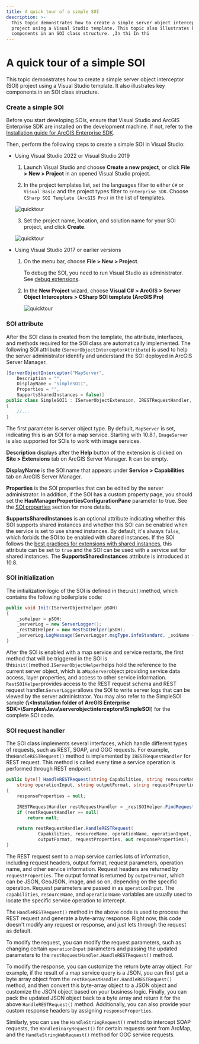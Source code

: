 ```yaml
---
title: A quick tour of a simple SOI
description: >-
  This topic demonstrates how to create a simple server object interceptor (SOI)
  project using a Visual Studio template. This topic also illustrates key
  components in an SOI class structure. ,In thi In thi
---
```


# A quick tour of a simple SOI

This topic demonstrates how to create a simple server object interceptor (SOI) project using a Visual Studio template. It also illustrates key components in an SOI class structure.

### Create a simple SOI

Before you start developing SOIs, ensure that Visual Studio and ArcGIS Enterprise SDK are installed on the development machine. If not, refer to the [Installation guide for ArcGIS Enterprise SDK](../installation-net/).  

Then, perform the following steps to create a simple SOI in Visual Studio:

- Using Visual Studio 2022 or Visual Studio 2019

	1. Launch Visual Studio and choose **Create a new project**, or click **File > New > Project** in an opened Visual Studio project.

	2. In the project templates list, set the languages filter to either `C#` or `Visual Basic` and the project types filter to `Enterprise SDK`. Choose `CSharp SOI Template (ArcGIS Pro)` in the list of templates.
    
    ![](./bitmaps/quicktour5.png "quicktour")  

    3. Set the project name, location, and solution name for your SOI project, and click **Create**.

    ![](./bitmaps/quicktour6.png "quicktour")

- Using Visual Studio 2017 or earlier versions

	1.  On the menu bar, choose **File > New > Project**.

		To debug the SOI, you need to run Visual Studio as administrator. See [debug extensions](../debug-extensions-net/).  

	2.  In the **New Project** wizard, choose **Visual C# > ArcGIS > Server Object Interceptors > CSharp SOI template (ArcGIS Pro)**  

		![](./bitmaps/quicktour1.png "quicktour")

### SOI attribute

After the SOI class is created from the template, the attribute, interfaces, and methods required for the SOI class are automatically implemented. The following SOI attribute (`ServerObjectInterceptorAttribute`) is used to help the server administrator identify and understand the SOI deployed in ArcGIS Server Manager.  

```cs
[ServerObjectInterceptor("MapServer",
	Description = "",
	DisplayName = "SimpleSOI1",
	Properties = "",
	SupportsSharedInstances = false)]
public class SimpleSOI1 : IServerObjectExtension, IRESTRequestHandler, IWebRequestHandler, IRequestHandler2, IRequestHandler
{
	//... 
}
```

The first parameter is server object type. By default, `MapServer` is set, indicating this is an SOI for a map service. Starting with 10.8.1, `ImageServer` is also supported for SOIs to work with image services.

**Description** displays after the **Help** button of the extension is clicked on **Site > Extensions** tab on ArcGIS Server Manager. It can be empty.  

**DisplayName** is the SOI name that appears under **Service > Capabilities** tab on ArcGIS Server Manager.  

**Properties** is the SOI properties that can be edited by the server administrator. In addition, if the SOI has a custom property page, you should set the **HasManagerPropertiesConfigurationPane** parameter to true. See the [SOI properties](../soi-properties-net/) section for more details.  

**SupportsSharedInstances** is an optional attribute indicating whether this SOI supports shared instances and whether this SOI can be enabled when the service is set to use shared instances. By default, it's always `false`, which forbids the SOI to be enabled with shared instances. If the SOI follows the [best practices for extensions with shared instances](), this attribute can be set to `true` and the SOI can be used with a service set for shared instances. The **SupportsSharedInstances** attribute is introduced at 10.8.

### SOI initialization

The initialization logic of the SOI is defined in the`init()`method, which contains the following boilerplate code:  

```cs
public void Init(IServerObjectHelper pSOH) 
{ 
	_soHelper = pSOH; 
	_serverLog = new ServerLogger(); 
	_restSOIHelper = new RestSOIHelper(pSOH); 
	_serverLog.LogMessage(ServerLogger.msgType.infoStandard, _soiName + ".init()", 200, "Initialized " + _soiName + " SOI."); 
}
```

After the SOI is enabled with a map service and service restarts, the first method that will be triggered in the SOI is this`init()`method.`IServerObjectHelper`helps hold the reference to the current server object, which is a`MapServer`object providing service data access, layer properties, and access to other service information. `RestSOIHelper`provides access to the REST request schema and REST request handler.`ServerLogger`allows the SOI to write server logs that can be viewed by the server administrator. You may also refer to the SimpleSOI sample (**\\&lt;Installation folder of ArcGIS Enterprise SDK>\\Samples\\Java\\serverobjectinterceptors\\SimpleSOI**) for the complete SOI code.  

### SOI request handler

The SOI class implements several interfaces, which handle different types of requests, such as REST, SOAP, and OGC requests. For example, the`HandleRESTRequest()` method is implemented by `IRESTRequestHandler` for REST request. This method is called every time a service operation is performed through REST endpoint.  

```cs
public byte[] HandleRESTRequest(string Capabilities, string resourceName, string operationName, 
	string operationInput, string outputFormat, string requestProperties, out string responseProperties) 
{ 
	responseProperties = null; 

	IRESTRequestHandler restRequestHandler = _restSOIHelper.FindRequestHandlerDelegate<IRESTRequestHandler>(); 
	if (restRequestHandler == null) 
		return null; 

	return restRequestHandler.HandleRESTRequest( 
			Capabilities, resourceName, operationName, operationInput, 
			outputFormat, requestProperties, out responseProperties); 
} 
```

The REST request sent to a map service carries lots of information, including request headers, output format, request parameters, operation name, and other service information. Request headers are returned by `requestProperties`. The output format is returned by `outputFormat`, which can be JSON, GeoJSON, image, and so on, depending on the specific operation. Request parameters are passed in as `operationInput`. The `capabilities`, `resourceName`, and `operationName` variables are usually used to locate the specific service operation to intercept.  

The `HandleRESTRequest()` method in the above code is used to process the REST request and generate a byte-array response. Right now, this code doesn't modify any request or response, and just lets through the request as default.  

To modify the request, you can modify the request parameters, such as changing certain `operationInput` parameters and passing the updated parameters to the `restRequestHandler.HandleRESTRequest()` method.  

To modify the response, you can customize the return byte array object. For example, if the result of a map service query is a JSON, you can first get a byte array object from the `restRequestHandler.HandleRESTRequest()` method, and then convert this byte-array object to a JSON object and customize the JSON object based on your business logic. Finally, you can pack the updated JSON object back to a byte array and return it for the above `HandleRESTRequest()` method. Additionally, you can also provide your custom response headers by assigning `responseProperties`.  

Similarly, you can use the `HandleStringRequest()` method to intercept SOAP requests, the `HandleBinaryRequest()` for certain requests sent from ArcMap, and the `HandleStringWebRequest()` method for OGC service requests. 